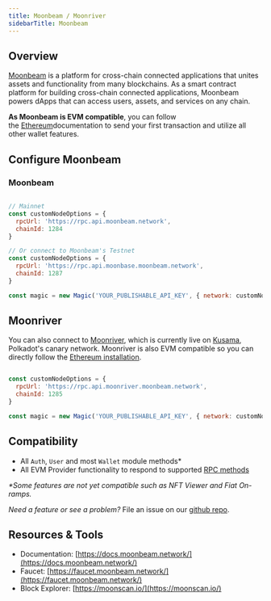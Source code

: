---
title: Moonbeam / Moonriver
sidebarTitle: Moonbeam
---

## Overview

[Moonbeam](https://moonbeam.network/) is a platform for cross-chain connected applications that unites assets and functionality from many blockchains. As a smart contract platform for building cross-chain connected applications, Moonbeam powers dApps that can access users, assets, and services on any chain.

**As Moonbeam is EVM compatible**, you can follow the [Ethereum](/docs/embedded-wallet/blockchains/featured-chains/ethereum/javascript)documentation to send your first transaction and utilize all other wallet features.

## Configure Moonbeam

### Moonbeam

```javascript JavaScript icon="square-js"

// Mainnet
const customNodeOptions = {
  rpcUrl: 'https://rpc.api.moonbeam.network',
  chainId: 1284
}

// Or connect to Moonbeam's Testnet
const customNodeOptions = {
  rpcUrl: 'https://rpc.api.moonbase.moonbeam.network',
  chainId: 1287
}

const magic = new Magic('YOUR_PUBLISHABLE_API_KEY', { network: customNodeOptions });
```

## Moonriver

You can also connect to [Moonriver](https://docs.moonbeam.network/learn/platform/networks/moonriver/), which is currently live on [Kusama](https://kusama.network/), Polkadot's canary network. Moonriver is also EVM compatible so you can directly follow the [Ethereum installation](/docs/embedded-wallet/blockchains/featured-chains/ethereum/javascript).

```javascript JavaScript icon="square-js"

const customNodeOptions = {
  rpcUrl: 'https://rpc.api.moonriver.moonbeam.network',
  chainId: 1285
}

const magic = new Magic('YOUR_PUBLISHABLE_API_KEY', { network: customNodeOptions });
```

## Compatibility

- All `Auth`, `User` and most `Wallet` module methods\*
- All EVM Provider functionality to respond to supported [RPC methods](/docs/embedded-wallet/api/client-side-sdks/web#evm-rpc-methods)

_\*Some features are not yet compatible such as NFT Viewer and Fiat On-ramps._

_Need a feature or see a problem?_ File an issue on our [github repo](https://github.com/magiclabs/magic-js).

## Resources & Tools

- Documentation: [https://docs.moonbeam.network/](https://docs.moonbeam.network/)
- Faucet: [https://faucet.moonbeam.network/](https://faucet.moonbeam.network/)
- Block Explorer: [https://moonscan.io/](https://moonscan.io/)
